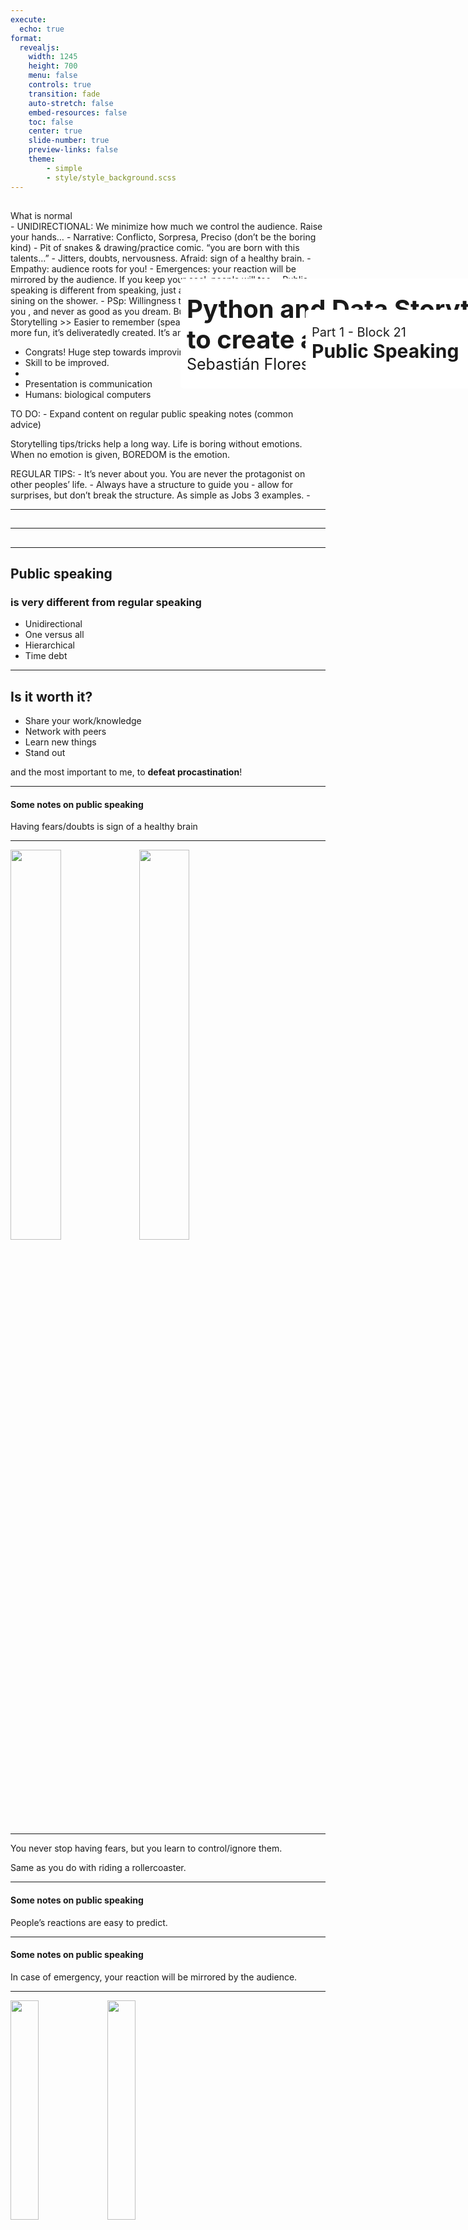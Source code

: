 ```yaml
---
execute:
  echo: true
format:
  revealjs:
    width: 1245
    height: 700
    menu: false
    controls: true
    transition: fade
    auto-stretch: false
    embed-resources: false
    toc: false
    center: true
    slide-number: true
    preview-links: false
    theme:
        - simple
        - style/style_background.scss
---
```


## { .custom-title }

&#32; 

::: {.notes}
What is normal  
- UNIDIRECTIONAL: We minimize how much we control the audience. Raise your hands...
- Narrative: Conflicto, Sorpresa, Preciso (don't be the boring kind)
- Pit of snakes & drawing/practice comic. "you are born with this talents..."
- Jitters, doubts, nervousness. Afraid: sign of a healthy brain.
- Empathy: audience roots for you!
- Emergences: your reaction will be mirrored by the audience. If you keep your cool, people will too.
- Public speaking is different from speaking, just as karaoking is different from sining on the shower. 
- PSp: Willingness to stand out. 
- It's never as bad as you , and never as good as you dream. But it's unpredictable.
- Effective Storytelling >> Easier to remember (speaker and audience), more engaging, more fun, it's deliveratedly created. It's an act!

- Congrats! Huge step towards improving.
- Skill to be improved.
- 

- Presentation is communication
- Humans: biological computers

TO DO:
- Expand content on regular public speaking notes (common advice)  

Storytelling tips/tricks help a long way. Life is boring without emotions.
When no emotion is given, BOREDOM is the emotion.

REGULAR TIPS:
- It's never about you. You are never the protagonist on other peoples' life.
- Always have a structure to guide you - allow for surprises, but don't break the structure. As simple as Jobs 3 examples.
- 
:::

---

## { .custom-title }
::: {style="position: absolute; left: 500px; top: 500px; width:2000px; background-color: #ffffff; padding: 10px; border-radius: 5px;"}
[Python and Data Storytelling <br> to create and deliver better presentations]{style="font-size: 40px; font-weight: bold; margin: 0px"} <br>
[Sebastián Flores, EuroPyCon 2025]{style="font-size: 25px;"}
:::

---

## { .custom-title }
::: {style="position: absolute; left: 700px; top: 550px; width:2000px; background-color: #ffffff; padding: 10px; border-radius: 5px;"}
[Part 1 - Block 21]{style="font-size: 20px; margin: 0px;"} <br>
[Public Speaking]{style="font-size: 30px; font-weight: bold; margin: 0px"} <br>
:::

---

## Public speaking 
### is very different from regular speaking

::: {.incremental}
- Unidirectional
- One versus all
- Hierarchical
- Time debt
:::

---

## Is it worth it?

- Share your work/knowledge
- Network with peers
- Learn new things
- Stand out

:::{.fragment}
and the most important to me, to **defeat procastination**!
:::

---

#### Some notes on public speaking

::: {.callout-note title="Secret #0" .fragment}
Having fears/doubts is sign of a healthy brain
:::

---

![](images/P1B2/presentations_arent_so_bad_1.jpeg){fig-align="center" width="40%"}
[![](images/P1B2/presentations_arent_so_bad_2.jpeg){fig-align="center" width="40%"}]{.fragment}

---

You never stop having fears, but you learn to control/ignore them.  

Same as you do with riding a rollercoaster.

---

#### Some notes on public speaking

::: {.callout-tip title="Secret #1" .fragment}
People's reactions are easy to predict.
:::

---

#### Some notes on public speaking

::: {.callout-caution title="Secret #2" .fragment}
In case of emergency, your reaction will be mirrored by the audience.
:::

---

![](images/P1B2/presentations_arent_so_bad_1.jpeg){fig-align="center" width="30%"}
![](images/P1B2/presentations_arent_so_bad_2.jpeg){fig-align="center" width="30%"}

*I hope you laught with this joke.   
If not, I'll just continue with the rest of the talk pretending nothing happened.*

---

Exercise:

- If your name starts with a vowel, raise your left hand.
- If your name ends in a vowel, raise your right hand.

---

#### Some notes on public speaking

::: {.callout-warning title="Secret #3" .fragment}
As a speaker you **command** the room!  
Make use of this new power!
:::


---

#### Some notes on public speaking

::: {.callout-important title="Secret #4" .fragment}
Most people have empathy and want you to succeed.
:::

---

#### Some notes on public speaking

::: {.callout-note title="Secret #5" .fragment}
Humor is great tool to sync a room.
:::

::: {.callout-tip title="Secret #5 B" .fragment}
Humor works better when is not expected.
:::

---

#### Some notes on public speaking

::: {.callout-warning title="Secret #6" .fragment}
We are only as good as our communication skills. 
:::

---

You are perceived as the multiplication of "how good you are" by "how good you communicate".  
Communication skills end up being the "great filter" for engineers, scientists, and programmers.

---

#### Some notes on public speaking

::: {.callout-important title="Secret #7" .fragment}
Formula to be memorable: simplicity meets excentricity.  

Use as little colors and text as possible, but make it unique.
:::

---

####

What's more memorable: left or right?

::: columns
::: {.column width="50%"}
![](images/P1B2/new_trashbin.jpg){fig-align="center"}
:::
::: {.column width="50%"}
![](images/P1B2/old_trashbin.jpg){fig-align="center"}
:::
:::

---

## Side note: Own your weird

Book Rec #1: **Own your weird**, by Jason Zook.

Don't be like everybody else: leave a mark.  
Use your preferred colors.  
Put as many dinosaurs on the background as you want.

---

#### Some notes on public speaking

::: {.callout-caution title="Secret #8" .fragment}
Never have more slides than the number of minutes you have to speak.
:::

---

#### Some notes on public speaking

::: {.callout-important title="Secret #9" .fragment}
Know yourself!  
What happens to you before/during/after the talk?
:::

---

**Quick Q&A** 

What do you think?  
Is there any advice you would like to share & add to the list?

---

## Presentation is communication

![](images/P1B1/ppt_schema.png){fig-align="center"}

---

##### Presentation is communication: The message

Message should be tailored from [**a specific speaker**]{.fragment} [to **the specific audience**.]{.fragment}

[Data Storytelling helps selecting the best **content** and **format** to make the message clear and engaging.]{.fragment}

---

##### Presentation is communication: A human speaker

*Humans: old hardware running updated and very demanding software*

::: columns
::: {.column width="50%" .fragment}
Good news:

- Presenting is a skill that can be learned.
:::
::: {.column width="50%" .fragment}
Bad news:  

- Being nervous while presenting: part of a healthy brain.
:::
:::

--- 

##### Presentation is communication: Human audience

*Humans: old hardware running updated and very demanding software*

::: columns
::: {.column width="50%" .fragment}
Good news (for the presenter):

- Audience wants you to succeed.
- Brains are easy to hack.
:::
::: {.column width="50%" .fragment}
Bad news (for the presenter):  

- Audience is easily distracted.
:::
:::


---

##### Presentation is communication

There's more than just content: Non-verbal communication

{{< video https://www.youtube.com/embed/8S0FDjFBj8o width="600px" height="400px" >}}

How to sound smart in your TEDx Talk | Will Stephen | TEDxNewYork

---

##### Confession

Non-verbal communication is my weak point.  

When I ask for feedback, I get the following:

- You should vary the pace
- You should vary the volume

I'm working on it!

---

#### Last one:

### Be honest and vulnerable
### but never undermine yourself or your work!

